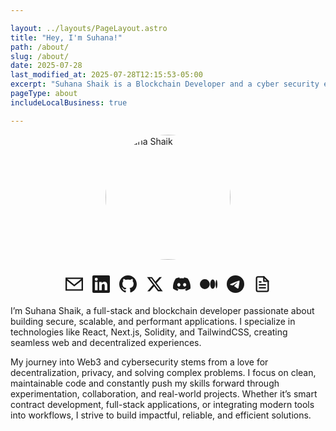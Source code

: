 ```yaml
---

layout: ../layouts/PageLayout.astro
title: "Hey, I'm Suhana!"
path: /about/
slug: /about/
date: 2025-07-28
last_modified_at: 2025-07-28T12:15:53-05:00
excerpt: "Suhana Shaik is a Blockchain Developer and a cyber security enthusiast"
pageType: about
includeLocalBusiness: true

---
```


<img 
  src="../images/profilex.jpg" 
  alt="Suhana Shaik" 
  style="border-radius: 50%; width: 200px; height: 200px; object-fit: cover; display: block; margin: 0 auto 25px auto;" 
/>

<div style="display: flex; gap: 15px; flex-wrap: wrap; justify-content: center; margin-top: 20px; margin-bottom: 20px;">
  <a href="mailto:xsh4n4@gmail.com" title="Email" target="_blank" style="color: inherit; transition: color 0.3s;">
    <svg xmlns="http://www.w3.org/2000/svg" width="28" height="28" viewBox="0 0 24 24" fill="currentColor">
      <path d="M0 3v18h24v-18h-24zm21.518 2l-9.518 7.713-9.518-7.713h19.036zm-19.518 14v-11.817l10 8.104 10-8.104v11.817h-20z"/>
    </svg>
  </a>
  
  <a href="https://linkedin.com/in/xsh4n4" title="LinkedIn" target="_blank" style="color: inherit; transition: color 0.3s;">
    <svg xmlns="http://www.w3.org/2000/svg" width="28" height="28" viewBox="0 0 24 24" fill="currentColor">
      <path d="M20.447 20.452h-3.554v-5.569c0-1.328-.027-3.037-1.852-3.037-1.853 0-2.136 1.445-2.136 2.939v5.667H9.351V9h3.414v1.561h.046c.477-.9 1.637-1.85 3.37-1.85 3.601 0 4.267 2.37 4.267 5.455v6.286zM5.337 7.433a2.062 2.062 0 01-2.063-2.065 2.064 2.064 0 112.063 2.065zm1.782 13.019H3.555V9h3.564v11.452zM22.225 0H1.771C.792 0 0 .774 0 1.729v20.542C0 23.227.792 24 1.771 24h20.451C23.2 24 24 23.227 24 22.271V1.729C24 .774 23.2 0 22.222 0h.003z"/>
    </svg>
  </a>

  <a href="https://github.com/xsh4n4" title="GitHub" target="_blank" style="color: inherit; transition: color 0.3s;">
    <svg xmlns="http://www.w3.org/2000/svg" width="28" height="28" viewBox="0 0 24 24" fill="currentColor">
      <path d="M12 0c-6.626 0-12 5.373-12 12 0 5.302 3.438 9.8 8.207 11.387.599.111.793-.261.793-.577v-2.234c-3.338.726-4.033-1.416-4.033-1.416-.546-1.387-1.333-1.756-1.333-1.756-1.089-.745.083-.729.083-.729 1.205.084 1.839 1.237 1.839 1.237 1.07 1.834 2.807 1.304 3.492.997.107-.775.418-1.305.762-1.604-2.665-.305-5.467-1.334-5.467-5.931 0-1.311.469-2.381 1.236-3.221-.124-.303-.535-1.524.117-3.176 0 0 1.008-.322 3.301 1.23.957-.266 1.983-.399 3.003-.404 1.02.005 2.047.138 3.006.404 2.291-1.552 3.297-1.23 3.297-1.23.653 1.653.242 2.874.118 3.176.77.84 1.235 1.911 1.235 3.221 0 4.609-2.807 5.624-5.479 5.921.43.372.823 1.102.823 2.222v3.293c0 .319.192.694.801.576 4.765-1.589 8.199-6.086 8.199-11.386 0-6.627-5.373-12-12-12z"/>
    </svg>
  </a>

  <a href="https://x.com/xsh4n4" title="Twitter" target="_blank" style="color: inherit; transition: color 0.3s;">
    <svg xmlns="http://www.w3.org/2000/svg" width="28" height="28" viewBox="0 0 24 24" fill="currentColor">
      <path d="M18.244 2.25h3.308l-7.227 8.26 8.502 11.24H16.17l-5.214-6.817L4.99 21.75H1.68l7.73-8.835L1.254 2.25H8.08l4.713 6.231zm-1.161 17.52h1.833L7.084 4.126H5.117z"/>
    </svg>
  </a>

  <a href="https://discord.com/users/xsh4n4" title="Discord" target="_blank" style="color: inherit; transition: color 0.3s;">
    <svg xmlns="http://www.w3.org/2000/svg" width="28" height="28" viewBox="0 0 24 24" fill="currentColor">
      <path d="M20.317 4.37a19.791 19.791 0 0 0-4.885-1.515a.074.074 0 0 0-.079.037c-.21.375-.444.864-.608 1.25a18.27 18.27 0 0 0-5.487 0a12.64 12.64 0 0 0-.617-1.25a.077.077 0 0 0-.079-.037A19.736 19.736 0 0 0 3.677 4.37a.07.07 0 0 0-.032.027C.533 9.046-.32 13.58.099 18.057a.082.082 0 0 0 .031.057a19.9 19.9 0 0 0 5.993 3.03a.078.078 0 0 0 .084-.028a14.09 14.09 0 0 0 1.226-1.994a.076.076 0 0 0-.041-.106a13.107 13.107 0 0 1-1.872-.892a.077.077 0 0 1-.008-.128a10.2 10.2 0 0 0 .372-.292a.074.074 0 0 1 .077-.01c3.928 1.793 8.18 1.793 12.062 0a.074.074 0 0 1 .078.01c.12.098.246.198.373.292a.077.077 0 0 1-.006.127a12.299 12.299 0 0 1-1.873.892a.077.077 0 0 0-.041.107c.36.698.772 1.362 1.225 1.993a.076.076 0 0 0 .084.028a19.839 19.839 0 0 0 6.002-3.03a.077.077 0 0 0 .032-.054c.5-5.177-.838-9.674-3.549-13.66a.061.061 0 0 0-.031-.03zM8.02 15.33c-1.183 0-2.157-1.085-2.157-2.419c0-1.333.956-2.419 2.157-2.419c1.21 0 2.176 1.096 2.157 2.42c0 1.333-.956 2.418-2.157 2.418zm7.975 0c-1.183 0-2.157-1.085-2.157-2.419c0-1.333.955-2.419 2.157-2.419c1.21 0 2.176 1.096 2.157 2.42c0 1.333-.946 2.418-2.157 2.418z"/>
    </svg>
  </a>

  <a href="https://medium.com/@xsh4n4" title="Medium" target="_blank" style="color: inherit; transition: color 0.3s;">
    <svg xmlns="http://www.w3.org/2000/svg" width="28" height="28" viewBox="0 0 24 24" fill="currentColor">
      <path d="M13.54 12a6.8 6.8 0 01-6.77 6.82A6.8 6.8 0 010 12a6.8 6.8 0 016.77-6.82A6.8 6.8 0 0113.54 12zM20.96 12c0 3.54-1.51 6.42-3.38 6.42-1.87 0-3.39-2.88-3.39-6.42s1.52-6.42 3.39-6.42 3.38 2.88 3.38 6.42M24 12c0 3.17-.53 5.75-1.19 5.75-.66 0-1.19-2.58-1.19-5.75s.53-5.75 1.19-5.75C23.47 6.25 24 8.83 24 12z"/>
    </svg>
  </a>

  <a href="https://t.me/xsh4n4sk" title="Telegram" target="_blank" style="color: inherit; transition: color 0.3s;">
    <svg xmlns="http://www.w3.org/2000/svg" width="28" height="28" viewBox="0 0 24 24" fill="currentColor">
      <path d="M11.944 0A12 12 0 0 0 0 12a12 12 0 0 0 12 12 12 12 0 0 0 12-12A12 12 0 0 0 12 0a12 12 0 0 0-.056 0zm4.962 7.224c.1-.002.321.023.465.14a.506.506 0 0 1 .171.325c.016.093.036.306.02.472-.18 1.898-.962 6.502-1.36 8.627-.168.9-.499 1.201-.82 1.23-.696.065-1.225-.46-1.9-.902-1.056-.693-1.653-1.124-2.678-1.8-1.185-.78-.417-1.21.258-1.91.177-.184 3.247-2.977 3.307-3.23.007-.032.014-.15-.056-.212s-.174-.041-.249-.024c-.106.024-1.793 1.14-5.061 3.345-.48.33-.913.49-1.302.48-.428-.008-1.252-.241-1.865-.44-.752-.245-1.349-.374-1.297-.789.027-.216.325-.437.893-.663 3.498-1.524 5.83-2.529 6.998-3.014 3.332-1.386 4.025-1.627 4.476-1.635z"/>
    </svg>
  </a>

  <a href="../cv/resume.pdf" title="Resume" target="_blank" style="color: inherit; transition: color 0.3s;">
    <svg xmlns="http://www.w3.org/2000/svg" width="28" height="28" viewBox="0 0 24 24" fill="none" stroke="currentColor" stroke-width="2" stroke-linecap="round" stroke-linejoin="round">
      <path d="M14 2H6a2 2 0 0 0-2 2v16a2 2 0 0 0 2 2h12a2 2 0 0 0 2-2V8z"></path>
      <polyline points="14 2 14 8 20 8"></polyline>
      <line x1="16" y1="13" x2="8" y2="13"></line>
      <line x1="16" y1="17" x2="8" y2="17"></line>
      <polyline points="10 9 9 9 8 9"></polyline>
    </svg>
  </a>

</div>

I’m Suhana Shaik, a full-stack and blockchain developer passionate about building secure, scalable, and performant applications. I specialize in technologies like React, Next.js, Solidity, and TailwindCSS, creating seamless web and decentralized experiences.

My journey into Web3 and cybersecurity stems from a love for decentralization, privacy, and solving complex problems. I focus on clean, maintainable code and constantly push my skills forward through experimentation, collaboration, and real-world projects. Whether it’s smart contract development, full-stack applications, or integrating modern tools into workflows, I strive to build impactful, reliable, and efficient solutions.
